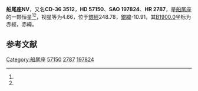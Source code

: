 {{Starbox begin
| name = 船尾座NV
}}
{{Starbox observe
| epoch = [[J2000.0|J2000.0]]
| constell = [[船尾座|船尾座]]<ref name=SIMBAD>{{cite web
 | url=http://simbad.u-strasbg.fr/simbad/sim-id?Ident=HR+2787
 | title =Pulsating variable Star
 | publisher=Centre de Données astronomiques de Strasbourg
 | work=SIMBAD
 | accessdate=2012-07-13}}</ref><ref name=DATA>{{cite web
 | url=http://vizier.u-strasbg.fr/viz-bin/VizieR-5?-out.add=.&-source=5050&-corr=PK=HR&-out.max=9999&HR=2787
 | title =VizieR Detailed Page
 | accessdate=2012-07-13}}</ref>
| 星官 = 
| ra = {{RA|7|18|18.4}}<ref name=SIMBAD /><ref name=DATA />
| dec = {{DEC|-36|44|3}}<ref name=SIMBAD /><ref name=DATA />
| appmag_v = 4.66<ref name=SIMBAD /><ref name=DATA />
}}
{{Starbox character
| class = B2V+B3IVne<ref name=SIMBAD /><ref name=DATA />
| b-v = -0.1<ref name=SIMBAD /><ref name=DATA />
| u-b = -0.8<ref name=SIMBAD /><ref name=DATA />
| r-i = -0.05<ref name=SIMBAD /><ref name=DATA />
| variable = 
}}
{{Starbox astrometry
| radial_v = -0.8
| prop_mo_ra = 19
| parallax = 
| p_error = 
}}
{{Starbox catalog
| names =CD-36 3512，[[SAO星表|SAO]] 197824，[[HD星表|HD]] 57150，[[HR星表|HR]] 2787}}
{{Starbox reference |Simbad=HR+2787}}
{{Starbox end}}

'''船尾座NV'''，又名'''CD-36 3512'''，'''HD 57150'''、'''SAO 197824'''、'''HR 2787'''，是[[船尾座|船尾座]]的一颗恒星<ref name=SIMBAD /><ref name=DATA />，视星等为4.66，位于[[銀道座標系|銀經]]248.78，[[銀道座標系|銀緯]]-10.91，其[[B1900.0|B1900.0]]坐标为赤經{{RA|7|14|45}}，赤緯{{DEC|-36|-10.91|6}}。

== 参考文献 ==
{{reflist}}

{{star-stub}}

{{船尾座恒星}}
[[Category:船尾座|Category:船尾座]]
[[Category:HD和HDE天體|57150]]
[[Category:HR天體|2787]]
[[Category:SAO天體|197824]]